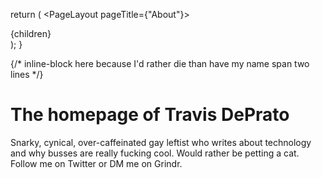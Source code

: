 
  return (
    <PageLayout pageTitle={"About"}>
      <div className="prose lg:prose-xl">{children}</div>
    </PageLayout>
  );
}

{/* inline-block here because I'd rather die than have my name span two lines */}

# The homepage of <span className="text-indigo-800 inline-block">Travis DePrato</span>

<div className="text-xl">
  Snarky, cynical, over-caffeinated gay leftist who writes about technology and
  why busses are really fucking cool. Would rather be petting a cat. Follow me
  on Twitter or DM me on Grindr.
</div>

<SocialRow />
